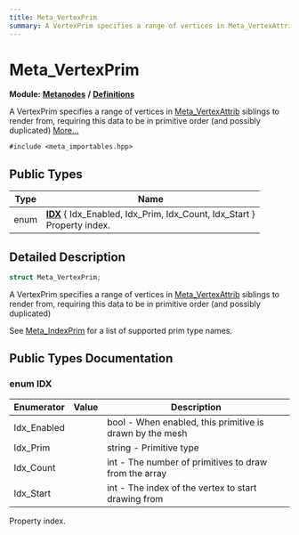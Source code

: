 ```yaml
---
title: Meta_VertexPrim
summary: A VertexPrim specifies a range of vertices in Meta_VertexAttrib siblings to render from, requiring this data to be in primitive order (and possibly duplicated) 
---
```


# Meta_VertexPrim

**Module:** **[Metanodes](../../modules/metanodes/index.mdx)** **/** **[Definitions](../../modules/metanodes/definitions.mdx)**

A VertexPrim specifies a range of vertices in [Meta_VertexAttrib](../metanodes/meta-vertex-attrib.mdx) siblings to render from, requiring this data to be in primitive order (and possibly duplicated)  [More...](#detailed-description)

`#include <meta_importables.hpp>`

## Public Types

| Type           | Name           |
| -------------- | -------------- |
| enum| **[IDX](#enum-idx)** \{ Idx_Enabled, Idx_Prim, Idx_Count, Idx_Start \}<br />Property index.  |

## Detailed Description

```cpp
struct Meta_VertexPrim;
```

A VertexPrim specifies a range of vertices in [Meta_VertexAttrib](../metanodes/meta-vertex-attrib.mdx) siblings to render from, requiring this data to be in primitive order (and possibly duplicated) 

See [Meta_IndexPrim](../metanodes/meta-index-prim.mdx) for a list of supported prim type names. 

## Public Types Documentation

### enum IDX

| Enumerator | Value | Description |
| ---------- | ----- | ----------- |
| Idx_Enabled | | bool - When enabled, this primitive is drawn by the mesh   |
| Idx_Prim | | string - Primitive type   |
| Idx_Count | | int - The number of primitives to draw from the array   |
| Idx_Start | | int - The index of the vertex to start drawing from   |

Property index. 

